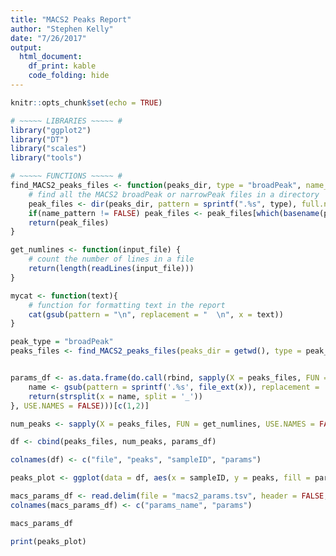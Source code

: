 ```yaml
---
title: "MACS2 Peaks Report"
author: "Stephen Kelly"
date: "7/26/2017"
output:
  html_document:
    df_print: kable
    code_folding: hide
---
```


```r
knitr::opts_chunk$set(echo = TRUE)

# ~~~~~ LIBRARIES ~~~~~ # 
library("ggplot2")
library("DT")
library("scales")
library("tools")

# ~~~~~ FUNCTIONS ~~~~~ # 
find_MACS2_peaks_files <- function(peaks_dir, type = "broadPeak", name_pattern = FALSE){
    # find all the MACS2 broadPeak or narrowPeak files in a directory
    peak_files <- dir(peaks_dir, pattern = sprintf(".%s", type), full.names = TRUE, recursive = TRUE)
    if(name_pattern != FALSE) peak_files <- peak_files[which(basename(peak_files) %in% as.character(name_pattern))]
    return(peak_files)
}

get_numlines <- function(input_file) {
    # count the number of lines in a file
    return(length(readLines(input_file)))
}

mycat <- function(text){
    # function for formatting text in the report
    cat(gsub(pattern = "\n", replacement = "  \n", x = text))
}

```

```r
peak_type = "broadPeak"
peaks_files <- find_MACS2_peaks_files(peaks_dir = getwd(), type = peak_type)


params_df <- as.data.frame(do.call(rbind, sapply(X = peaks_files, FUN = function(x){
    name <- gsub(pattern = sprintf('.%s', file_ext(x)), replacement = '', x = basename(x))
    return(strsplit(x = name, split = '_'))
}, USE.NAMES = FALSE)))[c(1,2)]

num_peaks <- sapply(X = peaks_files, FUN = get_numlines, USE.NAMES = FALSE)

df <- cbind(peaks_files, num_peaks, params_df)

colnames(df) <- c("file", "peaks", "sampleID", "params")

peaks_plot <- ggplot(data = df, aes(x = sampleID, y = peaks, fill = params)) + geom_bar(stat = "identity", position = "dodge") + coord_flip() + scale_y_continuous(labels = comma) + ggtitle("MACS2 Peaks per Parameter Set")

macs_params_df <- read.delim(file = "macs2_params.tsv", header = FALSE, sep = '\t')
colnames(macs_params_df) <- c("params_name", "params")
```

```r
macs_params_df
```

```r
print(peaks_plot)
```
